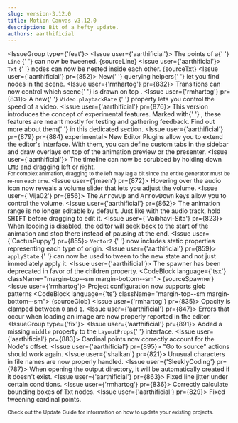 ```yaml
---
slug: version-3.12.0
title: Motion Canvas v3.12.0
description: Bit of a hefty update.
authors: aarthificial
---
```



<IssueGroup type={'feat'}>
  <Issue user={'aarthificial'}>
    The points of a{' '}
    <Link to="/api/2d/components/Line">
      <code>Line</code>
    </Link>{' '}
    can now be tweened.
    <PR id={853} />
    <Fiddle
      mode="preview"
      ratio="3"
      className="margin-top--sm margin-bottom--sm"
    >
      {sourceLine}
    </Fiddle>
  </Issue>
  <Issue user={'aarthificial'}>
    <Link to="/api/2d/components/Txt">
      <code>Txt</code>
    </Link>{' '}
    nodes can now be nested inside each other.
    <PR id={861} />
    <Fiddle mode="code" ratio="3" className="margin-top--sm margin-bottom--sm">
      {sourceTxt}
    </Fiddle>
  </Issue>
  <Issue user={'aarthificial'} pr={852}>
    New{' '}
    <Link to="/docs/hierarchy#querying-the-hierarchy">querying helpers</Link>{' '}
    let you find nodes in the scene.
  </Issue>
  <Issue user={'rmhartog'} pr={832}>
    Transitions can now control which scene{' '}
    <Link to="/api/core/transitions/#useTransition-useTransition-previousOnTop">
      is drawn on top
    </Link>
    .
  </Issue>
  <Issue user={'rmhartog'} pr={831}>
    A new{' '}
    <Link to="/api/2d/components/Video#playbackRate">
      <code>Video.playbackRate</code>
    </Link>{' '}
    property lets you control the speed of a video.
  </Issue>
  <Issue user={'aarthificial'} pr={876}>
    This version introduces the concept of experimental features. Marked with{' '}
    <Link to="/docs/experimental" title="Experimental feature">
      <IconScience className="experimental" />
    </Link>
    , these features are meant mostly for testing and gathering feedback. Find
    out more about them{' '}
    <Link to="/docs/experimental">in this dedicated section</Link>.
  </Issue>
  <Issue user={'aarthificial'} pr={879} pr={884} experimental>
    New <Link to="/docs/plugins/editor">Editor Plugins</Link> allow you to
    extend the editor's interface. With them, you can define custom tabs in the
    sidebar and draw overlays on top of the animation preview or the presenter.
  </Issue>
  <Issue user={'aarthificial'}>
    The timeline can now be scrubbed by holding down <kbd>LMB</kbd> and dragging
    left or right.
    <PR id={862} />
    <br />
    <small>
      For complex animation, dragging to the left may lag a bit since the entire
      generator must be re-run each time.
    </small>
  </Issue>
  <Issue user={'jmaen'} pr={872}>
    Hovering over the audio icon now reveals a volume slider that lets you
    adjust the volume.
  </Issue>
  <Issue user={'Vija02'} pr={856}>
    The <kbd>ArrowUp</kbd> and <kbd>ArrowDown</kbd> keys allow you to control
    the volume.
  </Issue>
  <Issue user={'aarthificial'} pr={862}>
    The animation range is no longer editable by default. Just like with the
    audio track, hold <kbd>SHIFT</kbd> before dragging to edit it.
  </Issue>
  <Issue user={'Vaibhavi-Sita'} pr={823}>
    When looping is disabled, the editor will seek back to the start of the
    animation and stop there instead of pausing at the end.
  </Issue>
  <Issue user={'CactusPuppy'} pr={855}>
    <Link to="/api/core/types/Vector2#topLeft">
      <code>Vector2</code>
    </Link>{' '}
    now includes static properties representing each type of origin.
  </Issue>
  <Issue user={'aarthificial'} pr={859}>
    <Link to="/api/2d/components/Node#applyState">
      <code>applyState</code>
    </Link>{' '}
    can now be used to tween to the new state and not just immediately apply it.
  </Issue>
  <Issue user={'aarthificial'}>
    The spawner has been deprecated in favor of the children property.
    <PR id={858} />
    <CodeBlock language={'tsx'} className="margin-top--sm margin-bottom--sm">
      {sourceSpawner}
    </CodeBlock>
  </Issue>
  <Issue user={'rmhartog'}>
    Project configuration now supports glob patterns
    <PR id={834} />
    <CodeBlock language={'ts'} className="margin-top--sm margin-bottom--sm">
      {sourceGlob}
    </CodeBlock>
  </Issue>
  <Issue user={'rmhartog'} pr={835}>
    Opacity is clamped between <code>0</code> and <code>1</code>.
  </Issue>
  <Issue user={'aarthificial'} pr={847}>
    Errors that occur when loading an image are now properly reported in the
    editor.
  </Issue>
</IssueGroup>
<IssueGroup type={'fix'}>
  <Issue user={'aarthificial'} pr={891}>
    Added a missing <code>middle</code> property to the <code>LayoutProps</code>{' '}
    interface.
  </Issue>
  <Issue user={'aarthificial'} pr={883}>
    Cardinal points now correctly account for the Node's offset.
  </Issue>
  <Issue user={'aarthificial'} pr={895}>
    "Go to source" actions should work again.
  </Issue>
  <Issue user={'shaikan'} pr={821}>
    Unusual characters in file names are now properly handled.
  </Issue>
  <Issue user={'SleeklyCoding'} pr={787}>
    When opening the output directory, it will be automatically created if it
    doesn't exist.
  </Issue>
  <Issue user={'aarthificial'} pr={863}>
    Fixed line jitter under certain conditions.
  </Issue>
  <Issue user={'rmhartog'} pr={836}>
    Correctly calculate bounding boxes of Txt nodes.
  </Issue>
  <Issue user={'aarthificial'} pr={829}>
    Fixed tweening cardinal points.
  </Issue>
</IssueGroup>

<small>
  Check out <Link to="/docs/updating">the Update Guide</Link> for information on
  how to update your existing projects.
</small>
